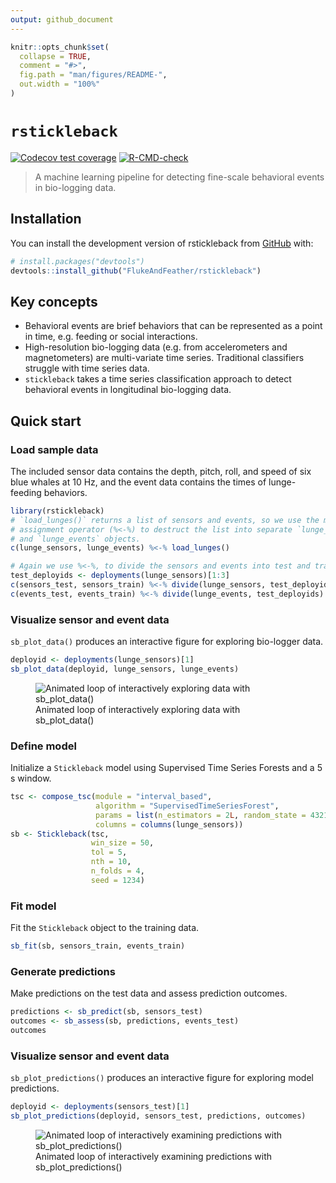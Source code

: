 ```yaml
---
output: github_document
---
```


<!-- README.md is generated from README.Rmd. Please edit that file -->

```r
knitr::opts_chunk$set(
  collapse = TRUE,
  comment = "#>",
  fig.path = "man/figures/README-",
  out.width = "100%"
)
```

# `rstickleback`

<!-- badges: start -->
[![Codecov test coverage](https://codecov.io/gh/FlukeAndFeather/rstickleback/branch/main/graph/badge.svg)](https://codecov.io/gh/FlukeAndFeather/rstickleback?branch=main)
[![R-CMD-check](https://github.com/FlukeAndFeather/rstickleback/workflows/R-CMD-check/badge.svg)](https://github.com/FlukeAndFeather/rstickleback/actions)
<!-- badges: end -->

> A machine learning pipeline for detecting fine-scale behavioral events in bio-logging data.

## Installation

You can install the development version of rstickleback from [GitHub](https://github.com/FlukeAndFeather/rstickleback) with:

```r
# install.packages("devtools")
devtools::install_github("FlukeAndFeather/rstickleback")
```

## Key concepts

* Behavioral events are brief behaviors that can be represented as a point in time, e.g. feeding or social interactions.
* High-resolution bio-logging data (e.g. from accelerometers and magnetometers) are multi-variate time series. Traditional classifiers struggle with time series data.
* `stickleback` takes a time series classification approach to detect behavioral events in longitudinal bio-logging data.

## Quick start

### Load sample data

The included sensor data contains the depth, pitch, roll, and speed of six blue whales at 10 Hz, and the event data contains the times of lunge-feeding behaviors. 

```r
library(rstickleback)
# `load_lunges()` returns a list of sensors and events, so we use the multiple
# assignment operator (%<-%) to destruct the list into separate `lunge_sensors`
# and `lunge_events` objects.
c(lunge_sensors, lunge_events) %<-% load_lunges()

# Again we use %<-%, to divide the sensors and events into test and train sets
test_deployids <- deployments(lunge_sensors)[1:3]
c(sensors_test, sensors_train) %<-% divide(lunge_sensors, test_deployids)
c(events_test, events_train) %<-% divide(lunge_events, test_deployids)
```

### Visualize sensor and event data

`sb_plot_data()` produces an interactive figure for exploring bio-logger data.

```r
deployid <- deployments(lunge_sensors)[1]
sb_plot_data(deployid, lunge_sensors, lunge_events)
```

![Animated loop of interactively exploring data with sb_plot_data()](man/figures/plot-sensors-events.gif)

### Define model

Initialize a `Stickleback` model using Supervised Time Series Forests and a 5 s window.

```r
tsc <- compose_tsc(module = "interval_based", 
                   algorithm = "SupervisedTimeSeriesForest",
                   params = list(n_estimators = 2L, random_state = 4321L),
                   columns = columns(lunge_sensors))
sb <- Stickleback(tsc, 
                  win_size = 50, 
                  tol = 5, 
                  nth = 10, 
                  n_folds = 4, 
                  seed = 1234)
```

### Fit model

Fit the `Stickleback` object to the training data.

```r
sb_fit(sb, sensors_train, events_train)
```

### Generate predictions

Make predictions on the test data and assess prediction outcomes.

```r
predictions <- sb_predict(sb, sensors_test)
outcomes <- sb_assess(sb, predictions, events_test)
outcomes
```

### Visualize sensor and event data

`sb_plot_predictions()` produces an interactive figure for exploring model predictions.

```r
deployid <- deployments(sensors_test)[1]
sb_plot_predictions(deployid, sensors_test, predictions, outcomes)
```

![Animated loop of interactively examining predictions with sb_plot_predictions()](man/figures/plot-predictions.gif)
